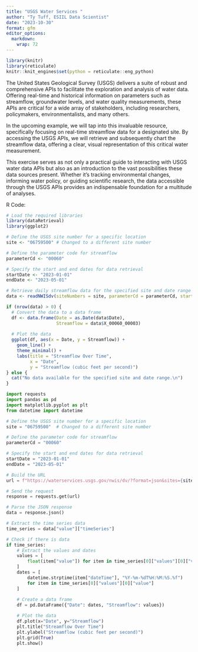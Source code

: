 ```yaml
---
title: "USGS Water Services "
author: "Ty Tuff, ESIIL Data Scientist"
date: "2023-10-30"
format: gfm
editor_options: 
  markdown: 
    wrap: 72
---
```


```r
library(knitr)  
library(reticulate)  
knitr::knit_engines$set(python = reticulate::eng_python)  
```


The United States Geological Survey (USGS) delivers a suite of robust and comprehensive APIs to facilitate the exploration and analysis of water data. Offering real-time and historical information on parameters such as streamflow, groundwater levels, and water quality measurements, these APIs are critical for a wide array of stakeholders, including researchers, policymakers, environmentalists, and many others.

In the upcoming example, we will tap into this invaluable resource, specifically focusing on real-time streamflow data for a designated site. By accessing the USGS APIs, we will retrieve and subsequently chart the streamflow data, offering a clear, visual representation of this critical water measurement.

This exercise serves as not only a practical guide to interacting with USGS water data APIs but also as an introduction to the vast possibilities these data sources present. Whether it's tracking environmental changes, informing water policy, or guiding scientific research, the data accessible through the USGS APIs provides an indispensable foundation for a multitude of analyses.

R Code:

```r
# Load the required libraries
library(dataRetrieval)
library(ggplot2)

# Define the USGS site number for a specific location
site <- "06759500" # Changed to a different site number

# Define the parameter code for streamflow
parameterCd <- "00060"

# Specify the start and end dates for data retrieval
startDate <- "2023-01-01"
endDate <- "2023-05-01"

# Retrieve daily streamflow data for the specified site and date range
data <- readNWISdv(siteNumbers = site, parameterCd = parameterCd, startDate = startDate, endDate = endDate)

if (nrow(data) > 0) {
  # Convert the data to a data frame
  df <- data.frame(Date = as.Date(data$Date),
                   Streamflow = data$X_00060_00003)
  
  # Plot the data
  ggplot(df, aes(x = Date, y = Streamflow)) +
    geom_line() +
    theme_minimal() +
    labs(title = "Streamflow Over Time",
         x = "Date",
         y = "Streamflow (cubic feet per second)")
} else {
  cat("No data available for the specified site and date range.\n")
}
```


```python
import requests
import pandas as pd
import matplotlib.pyplot as plt
from datetime import datetime

# Define the USGS site number for a specific location
site = "06759500"  # Changed to a different site number

# Define the parameter code for streamflow
parameterCd = "00060"

# Specify the start and end dates for data retrieval
startDate = "2023-01-01"
endDate = "2023-05-01"

# Build the URL
url = f"https://waterservices.usgs.gov/nwis/dv/?format=json&sites={site}&startDT={startDate}&endDT={endDate}&parameterCd={parameterCd}"

# Send the request
response = requests.get(url)

# Parse the JSON response
data = response.json()

# Extract the time series data
time_series = data["value"]["timeSeries"]

# Check if there is data
if time_series:
    # Extract the values and dates
    values = [
        float(item["value"]) for item in time_series[0]["values"][0]["value"]
    ]
    dates = [
        datetime.strptime(item["dateTime"], "%Y-%m-%dT%H:%M:%S.%f")
        for item in time_series[0]["values"][0]["value"]
    ]
    
    # Create a data frame
    df = pd.DataFrame({"Date": dates, "Streamflow": values})

    # Plot the data
    df.plot(x="Date", y="Streamflow")
    plt.title("Streamflow Over Time")
    plt.ylabel("Streamflow (cubic feet per second)")
    plt.grid(True)
    plt.show()
```


